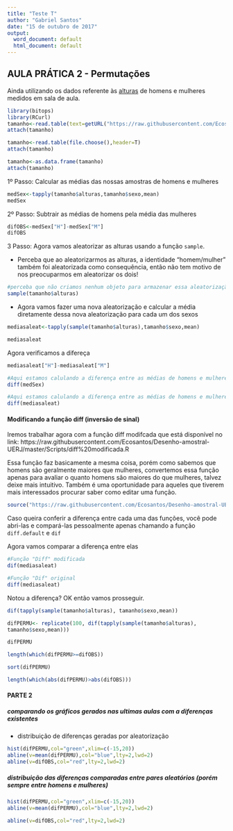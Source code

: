 ---
title: "Teste T"
author: "Gabriel Santos"
date: "15 de outubro de 2017"
output:
  word_document: default
  html_document: default
---

##			AULA PRÁTICA 2 - Permutações

Ainda utilizando os dados referente às [alturas](https://raw.githubusercontent.com/Ecosantos/Desenho-amostral-UERJ/master/Dados/altura.txt) de homens e mulheres medidos em sala de aula.

```{r, eval=F}
library(bitops)
library(RCurl)
tamanho<-read.table(text=getURL("https://raw.githubusercontent.com/Ecosantos/Desenho-amostral-UERJ/master/Dados/altura.txt"),header=T)
attach(tamanho)
```


```{r, eval=FALSE}
tamanho<-read.table(file.choose(),header=T)
attach(tamanho)
```


```{r}
tamanho<-as.data.frame(tamanho)
attach(tamanho)
```


1º Passo: Calcular as médias das nossas amostras de homens e mulheres
```{r}
medSex<-tapply(tamanho$alturas,tamanho$sexo,mean)
medSex
```

2º Passo: Subtrair as médias de homens pela média das mulheres
```{r}
difOBS<-medSex["H"]-medSex["M"]
difOBS
```

3 Passo: Agora vamos aleatorizar as alturas usando a função `sample`. 

   - Perceba que ao aleatorizarmos as alturas, a identidade "homem/mulher" também foi aleatorizada como consequência, então não tem motivo de nos preocuparmos em aleatorizar os dois!
```{r}
#perceba que não criamos nenhum objeto para armazenar essa aleatorização, então teremos que repetir o passo da próxima vez.
sample(tamanho$alturas)
```


 - Agora vamos fazer uma nova aleatorização e calcular a média diretamente dessa nova aleatorização para cada um dos sexos
```{r}
mediasaleat<-tapply(sample(tamanho$alturas),tamanho$sexo,mean)

mediasaleat
```

Agora verificamos a difereça
```{r}
mediasaleat["H"]-mediasaleat["M"]
```


```{r}
#Aqui estamos calulando a diferença entre as médias de homens e mulheres com base nos valores observados
diff(medSex)

#Aqui estamos calulando a diferença entre as médias de homens e mulheres baseada na aleatorização que fizemos
diff(mediasaleat)
```


#### Modificando a função diff (inversão de sinal)	


Iremos trabalhar agora com a função diff modifcada que está disponível no link:
https://raw.githubusercontent.com/Ecosantos/Desenho-amostral-UERJ/master/Scripts/diff%20modificada.R

Essa função faz basicamente a mesma coisa, porém como sabemos que homens são geralmente maiores que mulheres, convertemos essa função apenas para avaliar o quanto homens são maiores do que mulheres, talvez deixe mais intuitivo.  Também é uma oportunidade para aqueles que tiverem mais interessados procurar saber como editar uma função.

```{r}
source("https://raw.githubusercontent.com/Ecosantos/Desenho-amostral-UERJ/master/Scripts/diff%20modificada.R")
```

Caso queira conferir a diferença entre cada uma das funções, você pode abri-las e compará-las pessoalmente apenas chamando a função `diff.default` e `dif`

Agora vamos comparar a diferença entre elas

```{r}
#Função "Diff" modificada
dif(mediasaleat)

#Função "Dif" original
diff(mediasaleat)
```

Notou a diferença? OK então vamos prosseguir.


```{r}
dif(tapply(sample(tamanho$alturas), tamanho$sexo,mean))

```

```{r}
difPERMU<- replicate(100, dif(tapply(sample(tamanho$alturas),
tamanho$sexo,mean)))
```

```{r, echo=F}
difPERMU
```

```{r}
length(which(difPERMU>=difOBS))
```

```{r}
sort(difPERMU)
```

```{r}
length(which(abs(difPERMU)>abs(difOBS)))
```


####			PARTE 2


##### comparando os gráficos gerados nas ultimas aulas com a diferenças existentes

- distribuição de diferenças geradas por aleatorização 

```{r}
hist(difPERMU,col="green",xlim=c(-15,20)) 
abline(v=mean(difPERMU),col="blue",lty=2,lwd=2)
abline(v=difOBS,col="red",lty=2,lwd=2)
```



##### distribuição das diferenças comparadas entre pares aleatórios (porém sempre entre homens e mulheres)

```{r}
hist(difPERMU,col="green",xlim=c(-15,20)) 
abline(v=mean(difPERMU),col="blue",lty=2,lwd=2)
```

```{r, eval=FALSE}
abline(v=difOBS,col="red",lty=2,lwd=2)
```
